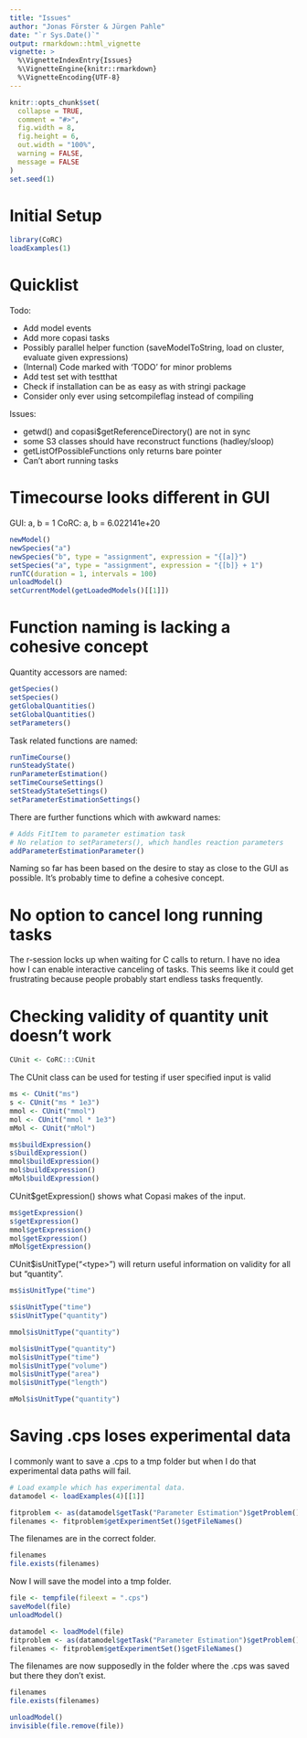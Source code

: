 ```yaml
---
title: "Issues"
author: "Jonas Förster & Jürgen Pahle"
date: "`r Sys.Date()`"
output: rmarkdown::html_vignette
vignette: >
  %\VignetteIndexEntry{Issues}
  %\VignetteEngine{knitr::rmarkdown}
  %\VignetteEncoding{UTF-8}
---
```


```r
knitr::opts_chunk$set(
  collapse = TRUE,
  comment = "#>",
  fig.width = 8,
  fig.height = 6,
  out.width = "100%",
  warning = FALSE,
  message = FALSE
)
set.seed(1)
```

# Initial Setup

```r
library(CoRC)
loadExamples(1)
```

# Quicklist

Todo:

* Add model events
* Add more copasi tasks
* Possibly parallel helper function (saveModelToString, load on cluster, evaluate given expressions)
* (Internal) Code marked with 'TODO' for minor problems
* Add test set with testthat
* Check if installation can be as easy as with stringi package
* Consider only ever using setcompileflag instead of compiling

Issues:

* getwd() and copasi$getReferenceDirectory() are not in sync
* some S3 classes should have reconstruct functions (hadley/sloop)
* getListOfPossibleFunctions only returns bare pointer
* Can't abort running tasks

# Timecourse looks different in GUI

GUI: a, b = 1
CoRC: a, b = 6.022141e+20

```r
newModel()
newSpecies("a")
newSpecies("b", type = "assignment", expression = "{[a]}")
setSpecies("a", type = "assignment", expression = "{[b]} + 1")
runTC(duration = 1, intervals = 100)
unloadModel()
setCurrentModel(getLoadedModels()[[1]])
```

# Function naming is lacking a cohesive concept

Quantity accessors are named:

```r
getSpecies()
setSpecies()
getGlobalQuantities()
setGlobalQuantities()
setParameters()
```

Task related functions are named:

```r
runTimeCourse()
runSteadyState()
runParameterEstimation()
setTimeCourseSettings()
setSteadyStateSettings()
setParameterEstimationSettings()
```

There are further functions which with awkward names:

```r
# Adds FitItem to parameter estimation task
# No relation to setParameters(), which handles reaction parameters
addParameterEstimationParameter()
```

Naming so far has been based on the desire to stay as close to the GUI as possible.
It's probably time to define a cohesive concept.

# No option to cancel long running tasks

The r-session locks up when waiting for C calls to return.
I have no idea how I can enable interactive canceling of tasks.
This seems like it could get frustrating because people probably start endless tasks frequently.

# Checking validity of quantity unit doesn't work

```r
CUnit <- CoRC:::CUnit
```

The CUnit class can be used for testing if user specified input is valid

```r
ms <- CUnit("ms")
s <- CUnit("ms * 1e3")
mmol <- CUnit("mmol")
mol <- CUnit("mmol * 1e3")
mMol <- CUnit("mMol")

ms$buildExpression()
s$buildExpression()
mmol$buildExpression()
mol$buildExpression()
mMol$buildExpression()
```

CUnit$getExpression() shows what Copasi makes of the input.

```r
ms$getExpression()
s$getExpression()
mmol$getExpression()
mol$getExpression()
mMol$getExpression()
```

CUnit$isUnitType("\<type\>") will return useful information on validity for all but "quantity".

```r
ms$isUnitType("time")

s$isUnitType("time")
s$isUnitType("quantity")

mmol$isUnitType("quantity")

mol$isUnitType("quantity")
mol$isUnitType("time")
mol$isUnitType("volume")
mol$isUnitType("area")
mol$isUnitType("length")

mMol$isUnitType("quantity")
```

# Saving .cps loses experimental data

I commonly want to save a .cps to a tmp folder but when I do that experimental data paths will fail.

```r
# Load example which has experimental data.
datamodel <- loadExamples(4)[[1]]

fitproblem <- as(datamodel$getTask("Parameter Estimation")$getProblem(), "_p_CFitProblem")
filenames <- fitproblem$getExperimentSet()$getFileNames()
```

The filenames are in the correct folder.

```r
filenames
file.exists(filenames)
```

Now I will save the model into a tmp folder.

```r
file <- tempfile(fileext = ".cps")
saveModel(file)
unloadModel()

datamodel <- loadModel(file)
fitproblem <- as(datamodel$getTask("Parameter Estimation")$getProblem(), "_p_CFitProblem")
filenames <- fitproblem$getExperimentSet()$getFileNames()
```

The filenames are now supposedly in the folder where the .cps was saved but there they don't exist.

```r
filenames
file.exists(filenames)
```

```r
unloadModel()
invisible(file.remove(file))
```

